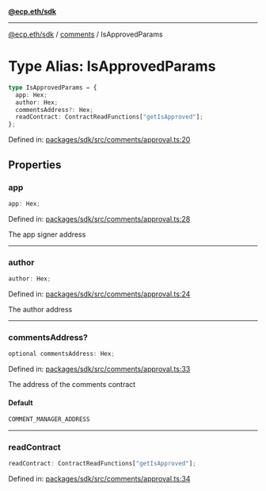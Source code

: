 [**@ecp.eth/sdk**](../../index.mdx)

***

[@ecp.eth/sdk](/sdk-reference/index.mdx) / [comments](/sdk-reference/comments/index.mdx) / IsApprovedParams

# Type Alias: IsApprovedParams

```ts
type IsApprovedParams = {
  app: Hex;
  author: Hex;
  commentsAddress?: Hex;
  readContract: ContractReadFunctions["getIsApproved"];
};
```

Defined in: [packages/sdk/src/comments/approval.ts:20](https://github.com/ecp-eth/comments-monorepo/blob/main/packages/sdk/src/comments/approval.ts#L20)

## Properties

### app

```ts
app: Hex;
```

Defined in: [packages/sdk/src/comments/approval.ts:28](https://github.com/ecp-eth/comments-monorepo/blob/main/packages/sdk/src/comments/approval.ts#L28)

The app signer address

***

### author

```ts
author: Hex;
```

Defined in: [packages/sdk/src/comments/approval.ts:24](https://github.com/ecp-eth/comments-monorepo/blob/main/packages/sdk/src/comments/approval.ts#L24)

The author address

***

### commentsAddress?

```ts
optional commentsAddress: Hex;
```

Defined in: [packages/sdk/src/comments/approval.ts:33](https://github.com/ecp-eth/comments-monorepo/blob/main/packages/sdk/src/comments/approval.ts#L33)

The address of the comments contract

#### Default

```ts
COMMENT_MANAGER_ADDRESS
```

***

### readContract

```ts
readContract: ContractReadFunctions["getIsApproved"];
```

Defined in: [packages/sdk/src/comments/approval.ts:34](https://github.com/ecp-eth/comments-monorepo/blob/main/packages/sdk/src/comments/approval.ts#L34)
